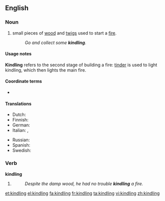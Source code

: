 ==English==

===Noun===
{{en-noun|-}}

# small pieces of [[wood]] and [[twigs]] used to start a [[fire]].
#: ''Go and collect some '''kindling'''.''

====Usage notes====
'''Kindling''' refers to the second stage of building a fire: [[tinder]] is used to light kindling, which then lights the main fire.

====Coordinate terms====
* {{l|en|tinder}}

====Translations====
{{trans-top|pieces of wood and twigs used to start a fire}}
* Dutch: {{t+|nl|aanmaakhout}}
* Finnish: {{t+|fi|sytyke}}
* German: {{t-|de|Kleinholz|n}}
* Italian: {{t-|it|esca|f}},  {{t-|it|accelerante|m}}
{{trans-mid}}
* Russian: {{t|ru|растопка|f}}
* Spanish: {{t-|es|astillas|f|p}}
* Swedish: {{t|sv|tändved|c}}
{{trans-bottom}}

===Verb===
'''kindling'''

# {{present participle of|[[kindle#Verb|kindle]]}}
#: ''Despite the damp wood, he had no trouble '''kindling''' a fire.''

[[et:kindling]]
[[el:kindling]]
[[fa:kindling]]
[[fr:kindling]]
[[ta:kindling]]
[[vi:kindling]]
[[zh:kindling]]